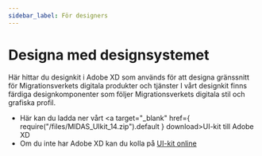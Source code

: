 ```yaml
---
sidebar_label: För designers
---
```


# Designa med designsystemet

Här hittar du designkit i Adobe XD som används för att designa gränssnitt för Migrationsverkets digitala produkter och tjänster 
I vårt designkit finns färdiga designkomponenter som följer Migrationsverkets digitala stil och grafiska profil. 

- Här kan du ladda ner vårt <a target="_blank" href={ require("/files/MIDAS_UIkit_14.zip").default } download>UI-kit till Adobe XD</a>
- Om du inte har Adobe XD kan du kolla på [UI-kit online](https://xd.adobe.com/view/95ad014c-2540-44e2-9adf-5ad4c8751bbd-c0fe/?hints=off)
